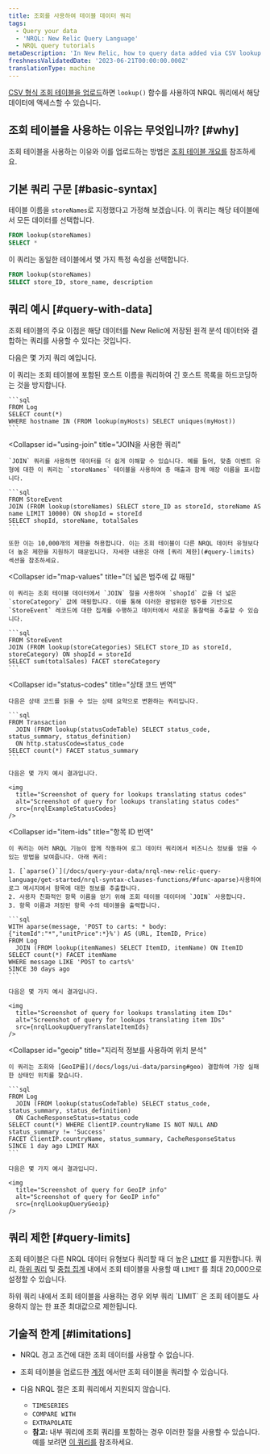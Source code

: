 ```yaml
---
title: 조회를 사용하여 테이블 데이터 쿼리
tags:
  - Query your data
  - 'NRQL: New Relic Query Language'
  - NRQL query tutorials
metaDescription: 'In New Relic, how to query data added via CSV lookup tables.'
freshnessValidatedDate: '2023-06-21T00:00:00.000Z'
translationType: machine
---
```





[CSV 형식 조회 테이블을 업로드](/docs/logs/ui-data/lookup-tables-ui)하면 `lookup()` 함수를 사용하여 NRQL 쿼리에서 해당 데이터에 액세스할 수 있습니다.

## 조회 테이블을 사용하는 이유는 무엇입니까? [#why]

조회 테이블을 사용하는 이유와 이를 업로드하는 방법은 [조회 테이블 개요를](/docs/logs/ui-data/lookup-tables-ui/#overview) 참조하세요.

## 기본 쿼리 구문 [#basic-syntax]

테이블 이름을 `storeNames`로 지정했다고 가정해 보겠습니다. 이 쿼리는 해당 테이블에서 모든 데이터를 선택합니다.

```sql
FROM lookup(storeNames)
SELECT *
```

이 쿼리는 동일한 테이블에서 몇 가지 특정 속성을 선택합니다.

```sql
FROM lookup(storeNames)
SELECT store_ID, store_name, description
```

## 쿼리 예시 [#query-with-data]

조회 테이블의 주요 이점은 해당 데이터를 New Relic에 저장된 원격 분석 데이터와 결합하는 쿼리를 사용할 수 있다는 것입니다.

다음은 몇 가지 쿼리 예입니다.

<CollapserGroup>
  <Collapser
    id="avoid-hardcording"
    title="긴 호스트 목록을 하드코딩하지 마십시오."
  >
    이 쿼리는 조회 테이블에 포함된 호스트 이름을 쿼리하여 긴 호스트 목록을 하드코딩하는 것을 방지합니다.

    ```sql
    FROM Log
    SELECT count(*)
    WHERE hostname IN (FROM lookup(myHosts) SELECT uniques(myHost))
    ```
  </Collapser>

  <Collapser
    id="using-join"
    title="JOIN을 사용한 쿼리"
  >
    `JOIN` 쿼리를 사용하면 데이터를 더 쉽게 이해할 수 있습니다. 예를 들어, 맞춤 이벤트 유형에 대한 이 쿼리는 `storeNames` 테이블을 사용하여 총 매출과 함께 매장 이름을 표시합니다.

    ```sql
    FROM StoreEvent
    JOIN (FROM lookup(storeNames) SELECT store_ID as storeId, storeName AS name LIMIT 10000) ON shopId = storeId
    SELECT shopId, storeName, totalSales
    ```

    또한 이는 10,000개의 제한을 허용합니다. 이는 조회 테이블이 다른 NRQL 데이터 유형보다 더 높은 제한을 지원하기 때문입니다. 자세한 내용은 아래 [쿼리 제한](#query-limits) 섹션을 참조하세요.
  </Collapser>

  <Collapser
    id="map-values"
    title="더 넓은 범주에 값 매핑"
  >
    이 쿼리는 조회 테이블 데이터에서 `JOIN` 절을 사용하여 `shopId` 값을 더 넓은 `storeCategory` 값에 매핑합니다. 이를 통해 이러한 광범위한 범주를 기반으로 `StoreEvent` 레코드에 대한 집계를 수행하고 데이터에서 새로운 통찰력을 추출할 수 있습니다.

    ```sql
    FROM StoreEvent
    JOIN (FROM lookup(storeCategories) SELECT store_ID as storeId, storeCategory) ON shopId = storeId
    SELECT sum(totalSales) FACET storeCategory
    ```
  </Collapser>

  <Collapser
    id="status-codes"
    title="상태 코드 번역"
  >
    다음은 상태 코드를 읽을 수 있는 상태 요약으로 변환하는 쿼리입니다.

    ```sql
    FROM Transaction
      JOIN (FROM lookup(statusCodeTable) SELECT status_code, status_summary, status_definition)
      ON http.statusCode=status_code
    SELECT count(*) FACET status_summary
    ```

    다음은 몇 가지 예시 결과입니다.

    <img
      title="Screenshot of query for lookups translating status codes"
      alt="Screenshot of query for lookups translating status codes"
      src={nrqlExampleStatusCodes}
    />
  </Collapser>

  <Collapser
    id="item-ids"
    title="항목 ID 번역"
  >
    이 쿼리는 여러 NRQL 기능이 함께 작동하여 로그 데이터 쿼리에서 비즈니스 정보를 얻을 수 있는 방법을 보여줍니다. 아래 쿼리:

    1. [`aparse()`](/docs/query-your-data/nrql-new-relic-query-language/get-started/nrql-syntax-clauses-functions/#func-aparse)사용하여 로그 메시지에서 항목에 대한 정보를 추출합니다.
    2. 사용자 친화적인 항목 이름을 얻기 위해 조회 테이블 데이터에 `JOIN` 사용합니다.
    3. 항목 이름과 저장된 항목 수의 테이블을 출력합니다.

    ```sql
    WITH aparse(message, 'POST to carts: * body: {"itemId":"*","unitPrice":*}%') AS (URL, ItemID, Price)
    FROM Log
      JOIN (FROM lookup(itemNames) SELECT ItemID, itemName) ON ItemID
    SELECT count(*) FACET itemName
    WHERE message LIKE 'POST to carts%'
    SINCE 30 days ago
    ```

    다음은 몇 가지 예시 결과입니다.

    <img
      title="Screenshot of query for lookups translating item IDs"
      alt="Screenshot of query for lookups translating item IDs"
      src={nrqlLookupQueryTranslateItemIds}
    />
  </Collapser>

  <Collapser
    id="geoip"
    title="지리적 정보를 사용하여 위치 분석"
  >
    이 쿼리는 조회와 [GeoIP를](/docs/logs/ui-data/parsing#geo) 결합하여 가장 실패한 상태인 위치를 찾습니다.

    ```sql
    FROM Log
      JOIN (FROM lookup(statusCodeTable) SELECT status_code, status_summary, status_definition)
      ON CacheResponseStatus=status_code
    SELECT count(*) WHERE ClientIP.countryName IS NOT NULL AND status_summary != 'Success'
    FACET ClientIP.countryName, status_summary, CacheResponseStatus
    SINCE 1 day ago LIMIT MAX
    ```

    다음은 몇 가지 예시 결과입니다.

    <img
      title="Screenshot of query for GeoIP info"
      alt="Screenshot of query for GeoIP info"
      src={nrqlLookupQueryGeoip}
    />
  </Collapser>
</CollapserGroup>

## 쿼리 제한 [#query-limits]

조회 테이블은 다른 NRQL 데이터 유형보다 쿼리할 때 더 높은 [`LIMIT`](/docs/query-your-data/nrql-new-relic-query-language/get-started/nrql-syntax-clauses-functions/#sel-limit) 를 지원합니다. 쿼리, [하위 쿼리](/docs/query-your-data/nrql-new-relic-query-language/get-started/subqueries-in-nrql/) 및 [중첩 집계](/docs/query-your-data/nrql-new-relic-query-language/nrql-query-tutorials/nested-aggregation-make-ordered-computations-single-query/) 내에서 조회 테이블을 사용할 때 `LIMIT` 를 최대 20,000으로 설정할 수 있습니다.

<Callout variant="tip">
  하위 쿼리 내에서 조회 테이블을 사용하는 경우 외부 쿼리 `LIMIT` 은 조회 테이블도 사용하지 않는 한 표준 최대값으로 제한됩니다.
</Callout>

## 기술적 한계 [#limitations]

* NRQL 경고 조건에 대한 조회 데이터를 사용할 수 없습니다.

* 조회 테이블을 업로드한 [계정](/docs/accounts/accounts-billing/account-structure/new-relic-account-structure/#organization-accounts) 에서만 조회 테이블을 쿼리할 수 있습니다.

* 다음 NRQL 절은 조회 쿼리에서 지원되지 않습니다.

  * `TIMESERIES`
  * `COMPARE WITH`
  * `EXTRAPOLATE`
  * **참고:** 내부 쿼리에 조회 쿼리를 포함하는 경우 이러한 절을 사용할 수 있습니다. 예를 보려면 [이 쿼리를](#item-ids) 참조하세요.